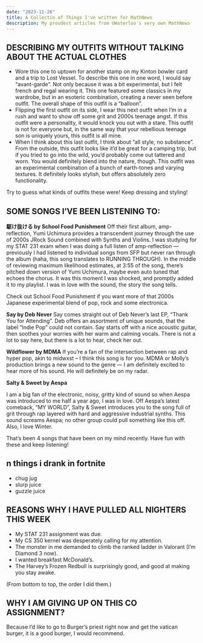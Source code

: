 ```yaml
---
date: "2023-11-26"
title: A Collectin of Things I've written for MathNews
description: My proudest articles from UWaterloo's very own MathNews
---
```


## DESCRIBING MY OUTFITS WITHOUT TALKING ABOUT THE ACTUAL CLOTHES

- Wore this one to uptown for another stamp on my Kinton bowler card and a trip to Lost Vessel. To describe this one in one word, I would say “avant-garde”. Not only because it was a bit experimental, but I felt french and regal wearing it. This one featured some classics in my wardrobe, but in an esoteric combination, creating a never seen before outfit. The overall shape of this outfit is a “balloon”.
- Flipping the first outfit on its side, I wear this next outfit when I’m in a rush and want to show off some grit and 2000s teenage angst. If this outfit were a personality, it would knock you out with a stare. This outfit is not for everyone but, in the same way that your rebellious teenage son is uniquely yours, this outfit is all mine.
- When I think about this last outfit, I think about “all style, no substance”. From the outside, this outfit looks like it’d be great for a camping trip, but if you tried to go into the wild, you’d probably come out tattered and worn. You would definitely blend into the nature, though. This outfit was an experimental combination of a bunch of earth-tones and varying textures. It definitely looks stylish, but offers absolutely zero functionality.

Try to guess what kinds of outfits these were! Keep dressing and styling!

## SOME SONGS I’VE BEEN LISTENING TO:

**駆け抜ける by School Food Punishment**
Off their first album, amp-reflection, Yumi Uchimura provides a transcendent journey through the use of 2000s JRock Sound combined with Synths and Violins. I was studying for my STAT 231 exam when I was doing a full listen of amp-reflection — previously I had listened to individual songs from SFP but never ran through the album (haha, this song translates to RUNNING THROUGH). In the middle of reviewing maximum likelihood estimates, at 3:55 of the song, there’s pitched down version of Yumi Uchimura, maybe even auto tuned that echoes the chorus. It was this moment I was shocked, and promptly added it to my playlist. I was in love with the sound, the story the song tells.

Check out School Food Punishment if you want more of that 2000s Japanese experimental blend of pop, rock and some electronica.

**Say by Deb Never**
Say comes straight out of Deb Never’s last EP, “Thank You for Attending”. Deb offers an assortment of unique sounds, that the label “Indie Pop” could not contain. Say starts off with a nice acoustic guitar, then soothes your worries with her warm and calming vocals. There is not a lot to say here, but there is a lot to hear, check her out.

**Wildflower by MDMA**
If you’re a fan of the intersection between rap and hyper pop, akin to midwxst – I think this song is for you. MDMA or Molly’s production brings a new sound to the genre — I am definitely excited to hear more of his sound. He will definitely be on my radar.

**Salty & Sweet by Aespa**

I am a big fan of the electronic, noisy, gritty kind of sound so when Aespa was introduced to me half a year ago, I was in love. Off Aespa’s latest comeback, “MY WORLD”, Salty & Sweet introduces you to the song full of grit through rap layered with hard and aggressive industrial synths. This sound screams Aespa; no other group could pull something like this off. Also, I love Winter.

That’s been 4 songs that have been on my mind recently. Have fun with these and keep listening!

## n things i drank in fortnite

- chug jug
- slurp juice
- guzzle juice

## REASONS WHY I HAVE PULLED ALL NIGHTERS THIS WEEK

- My STAT 231 assignment was due.
- My CS 350 kernel was desperately calling for my attention.
- The monster in me demanded to climb the ranked ladder in Valorant (I’m Diamond 3 now).
- I wanted breakfast McDonald’s.
- The Harvey’s Frozen Redbull is surprisingly good, and good at making you stay awake.

(From bottom to top, the order I did them.)

## WHY I AM GIVING UP ON THIS CO ASSIGNMENT?

Because I’d like to go to Burger’s priest right now and get the vatican burger, it is a good burger, I would recommend.
